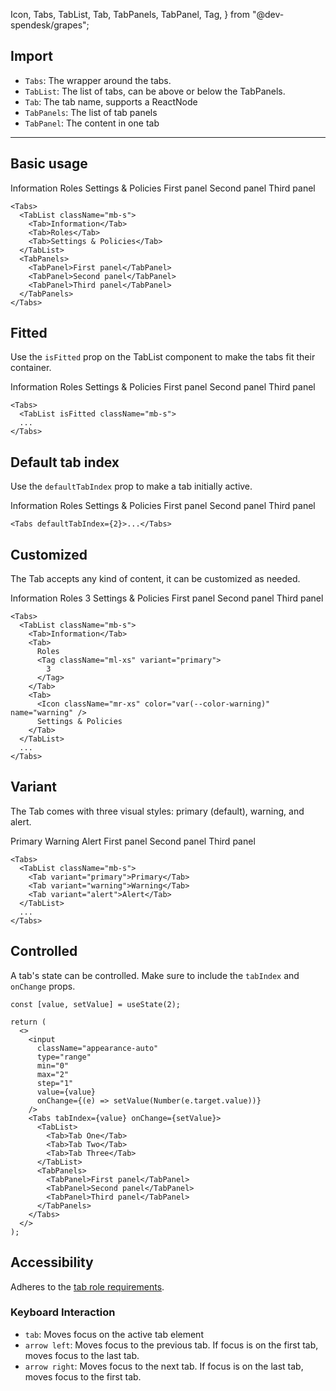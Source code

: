   Icon,
  Tabs,
  TabList,
  Tab,
  TabPanels,
  TabPanel,
  Tag,
} from "@dev-spendesk/grapes";


## Import

- `Tabs`: The wrapper around the tabs.
- `TabList`: The list of tabs, can be above or below the TabPanels.
- `Tab`: The tab name, supports a ReactNode
- `TabPanels`: The list of tab panels
- `TabPanel`: The content in one tab

---

## Basic usage

<Preview className="block body-m">
  <Tabs>
    <TabList className="mb-s">
      <Tab>Information</Tab>
      <Tab>Roles</Tab>
      <Tab>Settings & Policies</Tab>
    </TabList>
    <TabPanels>
      <TabPanel>First panel</TabPanel>
      <TabPanel>Second panel</TabPanel>
      <TabPanel>Third panel</TabPanel>
    </TabPanels>
  </Tabs>
</Preview>

```tsx
<Tabs>
  <TabList className="mb-s">
    <Tab>Information</Tab>
    <Tab>Roles</Tab>
    <Tab>Settings & Policies</Tab>
  </TabList>
  <TabPanels>
    <TabPanel>First panel</TabPanel>
    <TabPanel>Second panel</TabPanel>
    <TabPanel>Third panel</TabPanel>
  </TabPanels>
</Tabs>
```

## Fitted

Use the `isFitted` prop on the TabList component to make the tabs fit their container.

<Preview className="block body-m">
  <Tabs>
    <TabList isFitted className="mb-s">
      <Tab>Information</Tab>
      <Tab>Roles</Tab>
      <Tab>Settings & Policies</Tab>
    </TabList>
    <TabPanels>
      <TabPanel>First panel</TabPanel>
      <TabPanel>Second panel</TabPanel>
      <TabPanel>Third panel</TabPanel>
    </TabPanels>
  </Tabs>
</Preview>

```tsx
<Tabs>
  <TabList isFitted className="mb-s">
  ...
</Tabs>
```

## Default tab index

Use the `defaultTabIndex` prop to make a tab initially active.

<Preview className="block body-m">
  <Tabs defaultTabIndex={2}>
    <TabList className="mb-s">
      <Tab>Information</Tab>
      <Tab>Roles</Tab>
      <Tab>Settings & Policies</Tab>
    </TabList>
    <TabPanels>
      <TabPanel>First panel</TabPanel>
      <TabPanel>Second panel</TabPanel>
      <TabPanel>Third panel</TabPanel>
    </TabPanels>
  </Tabs>
</Preview>

```tsx
<Tabs defaultTabIndex={2}>...</Tabs>
```

## Customized

The Tab accepts any kind of content, it can be customized as needed.

<Preview className="block body-m">
  <Tabs>
    <TabList className="mb-s">
      <Tab>Information</Tab>
      <Tab>
        Roles
        <Tag className="ml-xs" variant="primary">
          3
        </Tag>
      </Tab>
      <Tab>
        <Icon className="mr-xs" color="var(--color-warning)" name="warning" />
        Settings & Policies
      </Tab>
    </TabList>
    <TabPanels>
      <TabPanel>First panel</TabPanel>
      <TabPanel>Second panel</TabPanel>
      <TabPanel>Third panel</TabPanel>
    </TabPanels>
  </Tabs>
</Preview>

```tsx
<Tabs>
  <TabList className="mb-s">
    <Tab>Information</Tab>
    <Tab>
      Roles
      <Tag className="ml-xs" variant="primary">
        3
      </Tag>
    </Tab>
    <Tab>
      <Icon className="mr-xs" color="var(--color-warning)" name="warning" />
      Settings & Policies
    </Tab>
  </TabList>
  ...
</Tabs>
```

## Variant

The Tab comes with three visual styles: primary (default), warning, and alert.

<Preview className="block body-m">
  <Tabs>
    <TabList className="mb-s">
      <Tab variant="primary">Primary</Tab>
      <Tab variant="warning">Warning</Tab>
      <Tab variant="alert">Alert</Tab>
    </TabList>
    <TabPanels>
      <TabPanel>First panel</TabPanel>
      <TabPanel>Second panel</TabPanel>
      <TabPanel>Third panel</TabPanel>
    </TabPanels>
  </Tabs>
</Preview>

```tsx
<Tabs>
  <TabList className="mb-s">
    <Tab variant="primary">Primary</Tab>
    <Tab variant="warning">Warning</Tab>
    <Tab variant="alert">Alert</Tab>
  </TabList>
  ...
</Tabs>
```

## Controlled

A tab's state can be controlled. Make sure to include the `tabIndex` and `onChange` props.

<Preview className="block body-m">
  <DemoControlledTabs />
</Preview>

```tsx
const [value, setValue] = useState(2);

return (
  <>
    <input
      className="appearance-auto"
      type="range"
      min="0"
      max="2"
      step="1"
      value={value}
      onChange={(e) => setValue(Number(e.target.value))}
    />
    <Tabs tabIndex={value} onChange={setValue}>
      <TabList>
        <Tab>Tab One</Tab>
        <Tab>Tab Two</Tab>
        <Tab>Tab Three</Tab>
      </TabList>
      <TabPanels>
        <TabPanel>First panel</TabPanel>
        <TabPanel>Second panel</TabPanel>
        <TabPanel>Third panel</TabPanel>
      </TabPanels>
    </Tabs>
  </>
);
```

## Accessibility

Adheres to the [tab role requirements](https://www.w3.org/TR/wai-aria-1.2/#tab).

### Keyboard Interaction

- `tab`: Moves focus on the active tab element
- `arrow left`: Moves focus to the previous tab. If focus is on the first tab, moves focus to the last tab.
- `arrow right`: Moves focus to the next tab. If focus is on the last tab, moves focus to the first tab.
